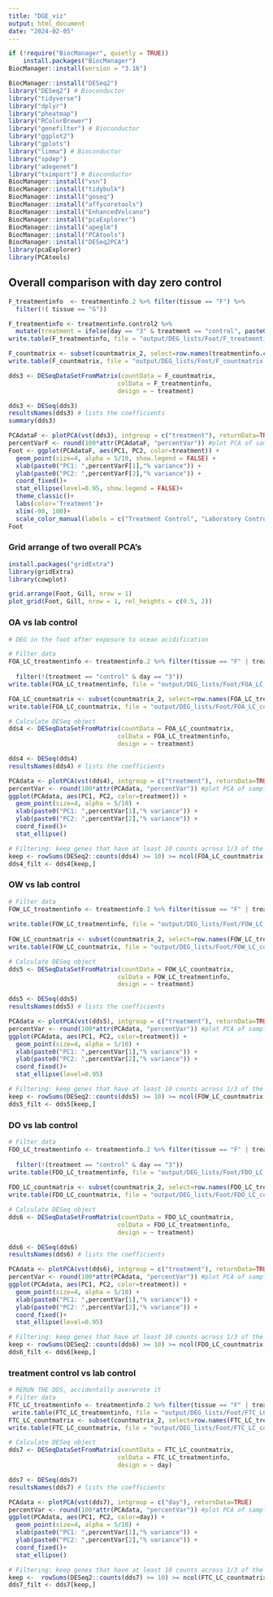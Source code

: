 ```yaml
---
title: "DGE_viz"
output: html_document
date: "2024-02-05"
---
```

```r
if (!require("BiocManager", quietly = TRUE))
    install.packages("BiocManager")
BiocManager::install(version = "3.16")

BiocManager::install("DESeq2")
library("DESeq2") # Bioconductor
library("tidyverse")
library("dplyr")
library("pheatmap")
library("RColorBrewer")
library("genefilter") # Bioconductor
library("ggplot2")
library("gplots")
library("limma") # Bioconductor
library("spdep") 
library("adegenet")
library("tximport") # Bioconductor
BiocManager::install("vsn")
BiocManager::install("tidybulk")
BiocManager::install("goseq")
BiocManager::install("affycoretools")
BiocManager::install("EnhancedVolcano")
BiocManager::install("pcaExplorer")
BiocManager::install("apeglm")
BiocManager::install("PCAtools")
BiocManager::install("DESeq2PCA")
library(pcaExplorer)
library(PCAtools)
```


## Overall comparison with day zero control
```r
F_treatmentinfo  <- treatmentinfo.2 %>% filter(tissue == "F") %>%
  filter(!( tissue == "G"))

F_treatmentinfo <- treatmentinfo.control2 %>%
  mutate(treatment = ifelse(day == "3" & treatment == "control", paste0(treatment, "_3"), treatment))
write.table(F_treatmentinfo, file = "output/DEG_lists/Foot/F_treatmentinfo.csv", row.names = FALSE)

F_countmatrix <- subset(countmatrix_2, select=row.names(treatmentinfo.control2))
write.table(F_countmatrix, file = "output/DEG_lists/Foot/F_countmatrix.csv", row.names = FALSE)

dds3 <- DESeqDataSetFromMatrix(countData = F_countmatrix,
                              colData = F_treatmentinfo,
                              design = ~ treatment)

dds3 <- DESeq(dds3)
resultsNames(dds3) # lists the coefficients
summary(dds3)

PCAdataF <- plotPCA(vst(dds3), intgroup = c("treatment"), returnData=TRUE)
percentVarF <- round(100*attr(PCAdataF, "percentVar")) #plot PCA of samples with all data
Foot <- ggplot(PCAdataF, aes(PC1, PC2, color=treatment)) + 
  geom_point(size=4, alpha = 5/10, show.legend = FALSE) +
  xlab(paste0("PC1: ",percentVarF[1],"% variance")) +
  ylab(paste0("PC2: ",percentVarF[2],"% variance")) + 
  coord_fixed()+
  stat_ellipse(level=0.95, show.legend = FALSE)+
  theme_classic()+
  labs(color='Treatment')+ 
  xlim(-90, 100)+
  scale_color_manual(labels = c("Treatment Control", "Laboratory Control", "Hypoxia", "Ocean Acidification", "Ocean Warming"), values = c("blue", "lightblue", "purple","green", "red"))
Foot
```
### Grid arrange of two overall PCA's
```r

install.packages("gridExtra")
library(gridExtra)
library(cowplot)

grid.arrange(Foot, Gill, nrow = 1)
plot_grid(Foot, Gill, nrow = 1, rel_heights = c(0.5, 2))

```



### OA vs lab control
```r
# DEG in the foot after exposure to ocean acidification

# Filter data
FOA_LC_treatmentinfo <- treatmentinfo.2 %>% filter(tissue == "F" | treatment == "control" | treatment == "OA") %>% filter(!(tissue == "G" | treatment == "OW" | treatment == "DO"))
                                                                                                      FOA_LC_treatmentinfo <- FOA_LC_treatmentinfo %>%
  filter(!(treatment == "control" & day == "3")) 
write.table(FOA_LC_treatmentinfo, file = "output/DEG_lists/Foot/FOA_LC_treatmentinfo.csv", row.names = FALSE)

FOA_LC_countmatrix <- subset(countmatrix_2, select=row.names(FOA_LC_treatmentinfo))
write.table(FOA_LC_countmatrix, file = "output/DEG_lists/Foot/FOA_LC_countmatrix.csv", row.names = FALSE)

# Calculate DESeq object
dds4 <- DESeqDataSetFromMatrix(countData = FOA_LC_countmatrix,
                              colData = FOA_LC_treatmentinfo,
                              design = ~ treatment)

dds4 <- DESeq(dds4)
resultsNames(dds4) # lists the coefficients

PCAdata <- plotPCA(vst(dds4), intgroup = c("treatment"), returnData=TRUE)
percentVar <- round(100*attr(PCAdata, "percentVar")) #plot PCA of samples with all data
ggplot(PCAdata, aes(PC1, PC2, color=treatment)) + 
  geom_point(size=4, alpha = 5/10) +
  xlab(paste0("PC1: ",percentVar[1],"% variance")) +
  ylab(paste0("PC2: ",percentVar[2],"% variance")) + 
  coord_fixed()+
  stat_ellipse()

# Filtering: keep genes that have at least 10 counts across 1/3 of the samples - https://support.bioconductor.org/p/110307/
keep <- rowSums(DESeq2::counts(dds4) >= 10) >= ncol(FOA_LC_countmatrix)/3
dds4_filt <- dds4[keep,]

```

### OW vs lab control
```r

# Filter data
FOW_LC_treatmentinfo <- treatmentinfo.2 %>% filter(tissue == "F" | treatment == "control" | treatment == "OW") %>% filter(!(tissue == "G" | treatment == "OA" | treatment == "DO"))
                                                                               FOW_LC_treatmentinfo <- FOW_LC_treatmentinfo %>%filter(!(treatment == "control" & day == "3")) 
write.table(FOW_LC_treatmentinfo, file = "output/DEG_lists/Foot/FOW_LC_treatmentinfo.csv", row.names = FALSE)
                                                                                                      
FOW_LC_countmatrix <- subset(countmatrix_2, select=row.names(FOW_LC_treatmentinfo))
write.table(FOW_LC_countmatrix, file = "output/DEG_lists/Foot/FOW_LC_countmatrix.csv", row.names = FALSE)

# Calculate DESeq object
dds5 <- DESeqDataSetFromMatrix(countData = FOW_LC_countmatrix,
                              colData = FOW_LC_treatmentinfo,
                              design = ~ treatment)

dds5 <- DESeq(dds5)
resultsNames(dds5) # lists the coefficients

PCAdata <- plotPCA(vst(dds5), intgroup = c("treatment"), returnData=TRUE)
percentVar <- round(100*attr(PCAdata, "percentVar")) #plot PCA of samples with all data
ggplot(PCAdata, aes(PC1, PC2, color=treatment)) + 
  geom_point(size=4, alpha = 5/10) +
  xlab(paste0("PC1: ",percentVar[1],"% variance")) +
  ylab(paste0("PC2: ",percentVar[2],"% variance")) + 
  coord_fixed()+
  stat_ellipse(level=0.95)

# Filtering: keep genes that have at least 10 counts across 1/3 of the samples - https://support.bioconductor.org/p/110307/
keep <- rowSums(DESeq2::counts(dds5) >= 10) >= ncol(FOW_LC_countmatrix)/3
dds5_filt <- dds5[keep,]

```

### DO vs lab control
```r

# Filter data
FDO_LC_treatmentinfo <- treatmentinfo.2 %>% filter(tissue == "F" | treatment == "control" | treatment == "DO") %>% filter(!(tissue == "G" | treatment == "OA" | treatment == "OW"))
                                                                                                    FDO_LC_treatmentinfo <- FDO_LC_treatmentinfo %>%
  filter(!(treatment == "control" & day == "3")) 
write.table(FDO_LC_treatmentinfo, file = "output/DEG_lists/Foot/FDO_LC_treatmentinfo.csv", row.names = FALSE)
                                                                                                      
FDO_LC_countmatrix <- subset(countmatrix_2, select=row.names(FDO_LC_treatmentinfo))
write.table(FDO_LC_countmatrix, file = "output/DEG_lists/Foot/FDO_LC_countmatrix.csv", row.names = FALSE)

# Calculate DESeq object
dds6 <- DESeqDataSetFromMatrix(countData = FDO_LC_countmatrix,
                              colData = FDO_LC_treatmentinfo,
                              design = ~ treatment)

dds6 <- DESeq(dds6)
resultsNames(dds6) # lists the coefficients

PCAdata <- plotPCA(vst(dds6), intgroup = c("treatment"), returnData=TRUE)
percentVar <- round(100*attr(PCAdata, "percentVar")) #plot PCA of samples with all data
ggplot(PCAdata, aes(PC1, PC2, color=treatment)) + 
  geom_point(size=4, alpha = 5/10) +
  xlab(paste0("PC1: ",percentVar[1],"% variance")) +
  ylab(paste0("PC2: ",percentVar[2],"% variance")) + 
  coord_fixed()+
  stat_ellipse(level=0.95)

# Filtering: keep genes that have at least 10 counts across 1/3 of the samples - https://support.bioconductor.org/p/110307/
keep <- rowSums(DESeq2::counts(dds6) >= 10) >= ncol(FDO_LC_countmatrix)/3
dds6_filt <- dds6[keep,]

```


### treatment control vs lab control
```r
# RERUN THE DDS, accidentally overwrote it 
# Filter data
FTC_LC_treatmentinfo <- treatmentinfo.2 %>% filter(tissue == "F" | treatment == "control") %>% filter(!(tissue == "G" | treatment == "OA" | treatment == "OW" | treatment == "DO"))
 write.table(FTC_LC_treatmentinfo, file = "output/DEG_lists/Foot/FTC_LC_treatmentinfo.csv", row.names = FALSE)                                                                                                 
FTC_LC_countmatrix <- subset(countmatrix_2, select=row.names(FTC_LC_treatmentinfo))
write.table(FTC_LC_countmatrix, file = "output/DEG_lists/Foot/FTC_LC_countmatrix.csv", row.names = FALSE)    

# Calculate DESeq object
dds7 <- DESeqDataSetFromMatrix(countData = FTC_LC_countmatrix,
                              colData = FTC_LC_treatmentinfo,
                              design = ~ day)

dds7 <- DESeq(dds7)
resultsNames(dds7) # lists the coefficients

PCAdata <- plotPCA(vst(dds7), intgroup = c("day"), returnData=TRUE)
percentVar <- round(100*attr(PCAdata, "percentVar")) #plot PCA of samples with all data
ggplot(PCAdata, aes(PC1, PC2, color=day)) + 
  geom_point(size=4, alpha = 5/10) +
  xlab(paste0("PC1: ",percentVar[1],"% variance")) +
  ylab(paste0("PC2: ",percentVar[2],"% variance")) + 
  coord_fixed()+
  stat_ellipse()

# Filtering: keep genes that have at least 10 counts across 1/3 of the samples - https://support.bioconductor.org/p/110307/
keep <-  rowSums(DESeq2::counts(dds7) >= 10) >= ncol(FTC_LC_countmatrix)/3
dds7_filt <- dds7[keep,]

```
